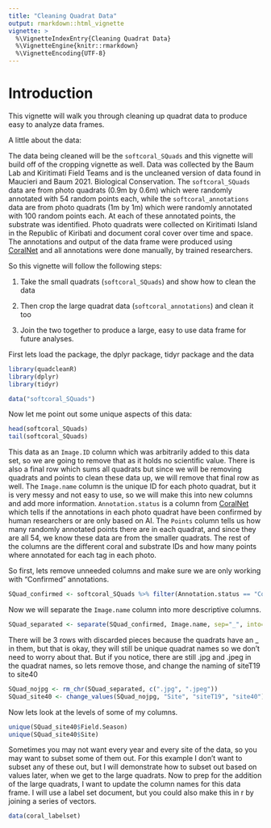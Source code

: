 ```yaml
---
title: "Cleaning Quadrat Data"
output: rmarkdown::html_vignette
vignette: >
  %\VignetteIndexEntry{Cleaning Quadrat Data}
  %\VignetteEngine{knitr::rmarkdown}
  %\VignetteEncoding{UTF-8}
---
```


# Introduction

This vignette will walk you through cleaning up quadrat data to produce easy to analyze data frames.

A little about the data:

The data being cleaned will be the `softcoral_SQuads` and this vignette will build off of the cropping vignette as well. Data was collected by the Baum Lab and Kiritimati Field Teams and is the uncleaned version of data found in Maucieri and Baum 2021. Biological Conservation. The `softcoral_SQuads` data are from photo quadrats (0.9m by 0.6m) which were randomly annotated with 54 random points each, while the `softcoral_annotations` data are from photo quadrats (1m by 1m) which were randomly annotated with 100 random points each. At each of these annotated points, the substrate was identified. Photo quadrats were collected on Kiritimati Island in the Republic of Kiribati and document coral cover over time and space. The annotations and output of the data frame were produced using [CoralNet](https://coralnet.ucsd.edu/) and all annotations were done manually, by trained researchers.

So this vignette will follow the following steps:

1. Take the small quadrats (`softcoral_SQuads`) and show how to clean the data

2. Then crop the large quadrat data (`softcoral_annotations`) and clean it too

3. Join the two together to produce a large, easy to use data frame for future analyses. 

First lets load the package, the dplyr package, tidyr package and the data

```r

library(quadcleanR)
library(dplyr)
library(tidyr)

data("softcoral_SQuads")

```


Now let me point out some unique aspects of this data:

```r

head(softcoral_SQuads)
tail(softcoral_SQuads)

```
This data as an `Image.ID` column which was arbitrarily added to this data set, so we are going to remove that as it holds no scientific value. There is also a final row which sums all quadrats but since we will be removing quadrats and points to clean these data up, we will remove that final row as well. The `Image.name` column is the unique ID for each photo quadrat, but it is very messy and not easy to use, so we will make this into new columns and add more information. `Annotation.status` is a column from [CoralNet](https://coralnet.ucsd.edu/) which tells if the annotations in each photo quadrat have been confirmed by human researchers or are only based on AI. The `Points` column tells us how many randomly annotated points there are in each quadrat, and since they are all 54, we know these data are from the smaller quadrats. The rest of the columns are the different coral and substrate IDs and how many points where annotated for each tag in each photo.

So first, lets remove unneeded columns and make sure we are only working with "Confirmed" annotations.

```r

SQuad_confirmed <- softcoral_SQuads %>% filter(Annotation.status == "Confirmed") %>% select(-c(Image.ID))

```

Now we will separate the `Image.name` column into more descriptive columns.

```r

SQuad_separated <- separate(SQuad_confirmed, Image.name, sep="_", into=c("Field.Season", "Site","Quadrat"))

```

There will be 3 rows with discarded pieces because the quadrats have an _ in them, but that is okay, they will still be unique quadrat names so we don't need to worry about that. But if you notice, there are still .jpg and .jpeg in the quadrat names, so lets remove those, and change the naming of siteT19 to site40

```r

SQuad_nojpg <- rm_chr(SQuad_separated, c(".jpg", ".jpeg"))
SQuad_site40 <- change_values(SQuad_nojpg, "Site", "siteT19", "site40")

```

Now lets look at the levels of some of my columns. 

```r

unique(SQuad_site40$Field.Season)
unique(SQuad_site40$Site)

```


Sometimes you may not want every year and every site of the data, so you may want to subset some of them out. For this example I don't want to subset any of these out, but I will demonstrate how to subset out based on values later, when we get to the large quadrats. Now to prep for the addition of the large quadrats, I want to update the column names for this data frame. I will use a label set document, but you could also make this in r by joining a series of vectors. 

```r

data(coral_labelset)

```


